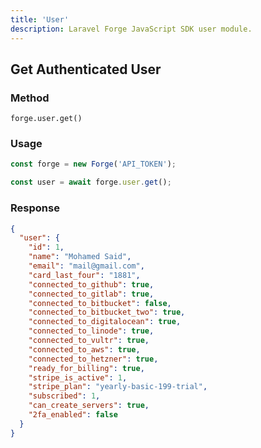 ```yaml
---
title: 'User'
description: Laravel Forge JavaScript SDK user module.
---
```


## Get Authenticated User

### Method

`forge.user.get()`

### Usage

```js lineNumbers=true
const forge = new Forge('API_TOKEN');

const user = await forge.user.get();
```

### Response

```json lineNumbers=true
{
  "user": {
    "id": 1,
    "name": "Mohamed Said",
    "email": "mail@gmail.com",
    "card_last_four": "1881",
    "connected_to_github": true,
    "connected_to_gitlab": true,
    "connected_to_bitbucket": false,
    "connected_to_bitbucket_two": true,
    "connected_to_digitalocean": true,
    "connected_to_linode": true,
    "connected_to_vultr": true,
    "connected_to_aws": true,
    "connected_to_hetzner": true,
    "ready_for_billing": true,
    "stripe_is_active": 1,
    "stripe_plan": "yearly-basic-199-trial",
    "subscribed": 1,
    "can_create_servers": true,
    "2fa_enabled": false
  }
}
```
